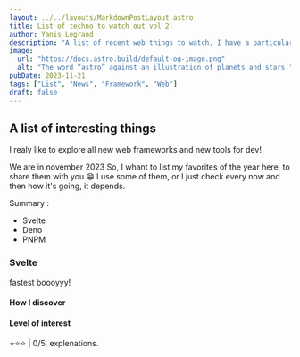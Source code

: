 ```yaml
---
layout: ../../layouts/MarkdownPostLayout.astro
title: List of techno to watch out vol 2!
author: Yanis Legrand
description: "A list of recent web things to watch, I have a particular interest in there!"
image: 
  url: "https://docs.astro.build/default-og-image.png"
  alt: "The word “astro” against an illustration of planets and stars."
pubDate: 2023-11-21
tags: ["List", "News", "Framework", "Web"]
draft: false
---
```


## A list of interesting things

I realy like to explore all new web frameworks and new tools for dev!

We are in november 2023 So, I whant to list my favorites of the year here, to share them with you 😁
I use some of them, or I just check every now and then how it's going, it depends.

Summary : 
  - Svelte
  - Deno 
  - PNPM


### Svelte

fastest boooyyy!

#### How I discover

#### Level of interest

⭐⭐⭐ | 0/5, explenations.

